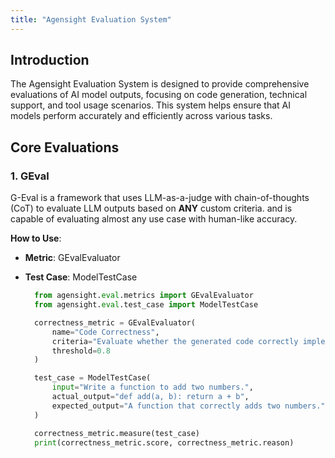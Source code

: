```yaml
---
title: "Agensight Evaluation System"
---
```


## Introduction

The Agensight Evaluation System is designed to provide comprehensive evaluations of AI model outputs, focusing on code generation, technical support, and tool usage scenarios. This system helps ensure that AI models perform accurately and efficiently across various tasks.

## Core Evaluations

### 1.  GEval

G-Eval is a framework that uses LLM-as-a-judge with chain-of-thoughts (CoT) to evaluate LLM outputs based on **ANY** custom criteria. and is capable of evaluating almost any use case with human-like accuracy.

**How to Use**:

- **Metric**: GEvalEvaluator


- **Test Case**: ModelTestCase

  ```python
    from agensight.eval.metrics import GEvalEvaluator
    from agensight.eval.test_case import ModelTestCase
  
    correctness_metric = GEvalEvaluator(
        name="Code Correctness",
        criteria="Evaluate whether the generated code correctly implements the specified requirements.",
        threshold=0.8
    )
  
    test_case = ModelTestCase(
        input="Write a function to add two numbers.",
        actual_output="def add(a, b): return a + b",
        expected_output="A function that correctly adds two numbers."
    )
  
    correctness_metric.measure(test_case)
    print(correctness_metric.score, correctness_metric.reason)
  ```